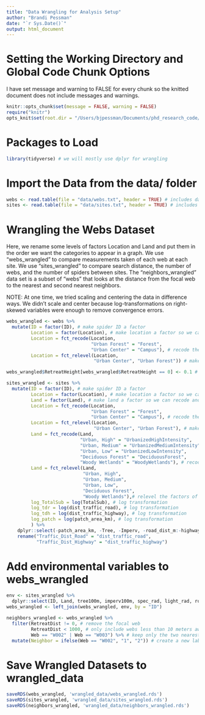 ```yaml
---
title: "Data Wrangling for Analysis Setup"
author: "Brandi Pessman"
date: "`r Sys.Date()`"
output: html_document
---
```


# Setting the Working Directory and Global Code Chunk Options

I have set message and warning to FALSE for every chunk so the knitted document does not include messages and warnings. 

```r
knitr::opts_chunk$set(message = FALSE, warning = FALSE)
require("knitr")
opts_knit$set(root.dir = "/Users/bjpessman/Documents/phd_research_code/Agelenopsis_aggregation")
```

# Packages to Load

```r
library(tidyverse) # we will mostly use dplyr for wrangling
```

# Import the Data from the data/ folder

```r
webs <- read.table(file = "data/webs.txt", header = TRUE) # includes data for every measured web (multiple per site)
sites <- read.table(file = "data/sites.txt", header = TRUE) # includes whole site characteristics
```

# Wrangling the Webs Dataset

Here, we rename some levels of factors Location and Land and put them in the order we want the categories to appear in a graph. We use "webs_wrangled" to compare measurements taken of each web at each site. We use "sites_wrangled" to compare search distance, the number of webs, and the number of spiders between sites. The "neighbors_wrangled" data set is a subset of "webs" that looks at the distance from the focal web to the nearest and second nearest neighbors. 

NOTE: At one time, we tried scaling and centering the data in difference ways. We didn't scale and center because log-transformations on right-skewed variables were enough to remove convergence errors.

```r
webs_wrangled <- webs %>% 
  mutate(ID = factor(ID), # make spider ID a factor
         Location = factor(Location), # make location a factor so we can recode and relevel it
         Location = fct_recode(Location, 
                               "Urban Forest" = "Forest",
                               "Urban Center" = "Campus"), # recode the location
         Location = fct_relevel(Location, 
                                "Urban Center", "Urban Forest")) # make sure urban center comes before urban forest 

webs_wrangled$RetreatHeight[webs_wrangled$RetreatHeight == 0] <- 0.1 # zero entry causes issues later; web with height 0.1cm is similar to 0 cm
```

```r
sites_wrangled <- sites %>% 
  mutate(ID = factor(ID), # make spider ID a factor
         Location = factor(Location), # make location a factor so we can recode and relevel it
         Land = factor(Land), # make land a factor so we can recode and relevel it
         Location = fct_recode(Location, 
                               "Urban Forest" = "Forest",
                               "Urban Center" = "Campus"), # recode the location
         Location = fct_relevel(Location, 
                                "Urban Center", "Urban Forest"), # make sure urban center comes before urban forest 
         Land = fct_recode(Land, 
                           "Urban, High" = "UrbanizedHighIntensity",
                           "Urban, Medium" = "UrbanizedMediumIntensity",
                           "Urban, Low" = "UrbanizedLowIntensity",
                           "Deciduous Forest" = "DeciduousForest",
                           "Woody Wetlands" = "WoodyWetlands"), # recode the land variable
         Land = fct_relevel(Land, 
                            "Urban, High", 
                            "Urban, Medium", 
                            "Urban, Low", 
                            "Deciduous Forest", 
                            "Woody Wetlands"),# relevel the factors of the land variable
         log_TotalSub = log(TotalSub), # log transformation
         log_tdr = log(dist_traffic_road), # log transformation
         log_tdh = log(dist_traffic_highway), # log transformation
         log_patch = log(patch_area_km), # log transformation
         ) %>% 
    dplyr::select(-patch_area_km, -Tree, -Imperv, -road_dist_m:-highway_year) %>%  # remove variables that are unused
    rename("Traffic_Dist_Road" = "dist_traffic_road", 
           "Traffic_Dist_Highway" = "dist_traffic_highway")
```

# Add environmental variables to webs_wrangled

```r
env <- sites_wrangled %>% 
  dplyr::select(ID, Land, tree100m, imperv100m, spec_rad, light_rad, road_length_m, trail_length_m, log_TotalSub, log_tdr, log_tdh, log_patch)
webs_wrangled <- left_join(webs_wrangled, env, by = "ID")
```

```r
neighbors_wrangled <- webs_wrangled %>% 
  filter(RetreatDist != 0, # remove the focal web
         RetreatDist < 1000, # only include webs less than 10 meters away
         Web == "W002" | Web == "W003") %>% # keep only the two nearest neighbor measurements
  mutate(Neighbor = ifelse(Web == "W002", "1", "2")) # create a new label with 1 as the nearest neighbor and 2 as the second nearest
```

# Save Wrangled Datasets to wrangled_data

```r
saveRDS(webs_wrangled, 'wrangled_data/webs_wrangled.rds')
saveRDS(sites_wrangled, 'wrangled_data/sites_wrangled.rds')
saveRDS(neighbors_wrangled, 'wrangled_data/neighbors_wrangled.rds')
```
